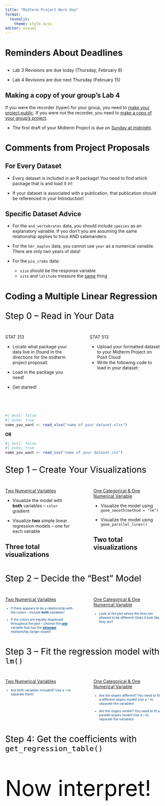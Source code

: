 ```yaml
---
title: "Midterm Project Work Day"
format: 
  revealjs:
    theme: style.scss
editor: visual
---
```


# Reminders About Deadlines

##  {background-color="#B6CADA"}

- Lab 3 Revisions are due today (Thursday, February 8)

- Lab 4 Revisions are due next Thursday (February 15)

:::{.callout-caution}
# Making a copy of your group's Lab 4
If you were the recorder (typer) for your group, you need to [make your project public](https://atheobold.github.io/stat-313-website/slides/week4-day2.html#copying-the-lab-last-weeks-recorder). If you were not the recorder, you need to [make a copy of your group's project](https://atheobold.github.io/stat-313-website/slides/week4-day2.html#copying-the-lab-everyone-else). 
:::

- The first draft of your Midterm Project is due on [Sunday at midnight]{.underline}. 

# Comments from Project Proposals

##  For Every Dataset

- [Every]{.underine} dataset is included in an R package! You need to find which package that is and load it in!

- If your dataset is associated with a publication, that publication should be referenced in your Introduction!

## Specific Dataset Advice

- For the `and_vertebrates` data, you should include `species` as an explanatory variable. If you don't you are assuming the same relationship applies to trout AND salamanders. 

- For the `hbr_maples` data, you cannot use `year` as a numerical variable. There are only two years of data!

- For the `pie_crabs` data:
  * `size` should be the response variable
  * `site` and `latitude` measure the [same]{.underline} thing

# Coding a Multiple Linear Regression

##  {background-color="#B6CADA"}

::: {style="font-size: 2em; color: #000000;"}
Step 0 -- Read in Your Data
:::

::: columns
::: {.column width="47%"}
STAT 313

:::{.small}
- Locate what package your data live in (found in the directions for the midterm project proposal)

- Load in the package you need! 

- Get started!
:::
:::

::: {.column width="3%"}
:::

::: {.column width="50%"}
STAT 513

:::{.small}
- Upload your formatted dataset to your Midterm Project on Posit Cloud
- Write the following code to load in your dataset:
:::
:::
:::

</br>
</br>

```r
#| eval: false
#| echo: true
name_you_want <- read_xlsx("name of your dataset.xlsx")
```

**OR**

```r
#| eval: false
#| echo: true
name_you_want <- read_csv("name of your dataset.csv")
```

##  {background-color="#B6CADA"}

::: {style="font-size: 2em; color: #000000;"}
Step 1 -- Create Your Visualizations
:::

::: columns
::: {.column width="47%"}
[Two Numerical Variables]{.underline}

:::{.small}
-   Visualize the model with **both** variables -- `color` gradient

-   Visualize **two** simple linear regression models -- one for each variable
:::

:::{.callout-tip}
# Three total visualizations
:::
:::

::: {.column width="5%"}
:::

::: {.column width="47%"}
[One Categorical & One Numerical Variable]{.underline}

:::{.small}
-   Visualize the model using `geom_smooth(method = "lm")`

-   Visualize the model using `geom_parallel_lines()`
:::

:::{.callout-tip}
# Two total visualizations
:::
:::
:::

##  {background-color="#D4D4D4"}

::: {style="font-size: 2em; color: #000000;"}
Step 2 -- Decide the "Best" Model
:::

::: columns
::: {.column width="45%"}
[Two Numerical Variables]{.underline}

::: {style="color: #0F4C81; font-size: 0.75em"}
-   If there appears to be a relationship with the colors -- include **both** variables!

-   If the colors are equally dispersed throughout the plot -- choose the [**one**]{.underline} variable that has the [**stronger**]{.underline} relationship (larger slope)!
:::
:::

::: {.column width="5%"}
:::

::: {.column width="45%"}
[One Categorical & One Numerical Variable]{.underline}

::: {style="color: #0F4C81; font-size: 0.75em"}
- Look at the plot where the lines are allowed to be different! Does it look like they are?
:::
:::
:::

##  {background-color="#D4D4D4"}

::: {style="font-size: 2em; color: #000000;"}
Step 3 -- Fit the regression model with `lm()`
:::

::: columns
::: {.column width="45%"}
[Two Numerical Variables]{.underline}

::: {style="color: #0F4C81; font-size: 0.75em"}
-   Are both variables included? Use a `+` to separate them!
:::
:::

::: {.column width="5%"}
:::

::: {.column width="45%"}
[One Categorical & One Numerical Variable]{.underline}

::: {style="color: #0F4C81; font-size: 0.75em"}
-   Are the slopes different? You need to fit a different slopes model! Use a `*` to separate the variables!

-   Are the slopes similar? You need to fit a parallel slopes model! Use a `+` to separate the variables!
:::
:::
:::

##  {background-color="#D4D4D4"}

::: {style="font-size: 2em; color: #000000;"}
Step 4: Get the coefficients with `get_regression_table()`
:::


##  {background-color="#D4D4D4"}

::: {style="font-size: 5em; color: #000000;"}
Now interpret! 
:::


<!-- ##  {background-color="#B6CADA"} -->

<!-- ::: {style="font-size: 2em; color: #000000;"} -->

<!-- **Hermeneutics** hərmə'n(y)o͞odiks -->

<!-- ::: -->

<!-- > *the study of interpretation* -->

<!-- </br> -->

<!-- . . . -->

<!-- > "Philosophically, hermeneutics concerns the meaning of interpretation--its basic nature, scope and validity, and its place within and implications for human existance." -->

<!-- ##  {background-color="#D4D4D4"} -->

<!-- ::: {style="font-size: 2em; color: #0F4C81;"} -->

<!-- **Statistical Hermeneutics** -->

<!-- ::: -->

<!-- > "The study of the interpretation of results and conclusions based on statistical theory, methods, and reasoning." -->

<!-- . . . -->

<!-- -   The complexities in interpretations of statistical models, results, etc. are often downplayed and taken for granted. -->

<!-- -   It is not often that we are hit with an *explicit* call to discuss our *implicit* interpretations of the statements that arise from our use of statistical methods and results. -->

<!-- ##  {background-color="#D4D4D4"} -->

<!-- ::: {style="font-size: 2em; color: #0F4C81;"} -->

<!-- Better for Science -->

<!-- ::: -->

<!-- > "Modern science despite all of the methodological and technological sophistication, has failed to account for the basic epistemic foundation on which it lies." -->

<!-- . . . -->

<!-- -   Hermeneutics possesses a positive attitude toward the finitude of human understanding. -->

<!--     -   The concern is not to eradicate our finitude, but to recognize the consequences of our limits. -->
